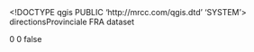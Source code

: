 <!DOCTYPE qgis PUBLIC 'http://mrcc.com/qgis.dtd' 'SYSTEM'>
<qgis version="3.22.14-Bia?owie?a">
  <identifier>directionsProvinciale</identifier>
  <parentidentifier></parentidentifier>
  <language>FRA</language>
  <type>dataset</type>
  <title>directionsProvinciale</title>
  <abstract></abstract>
  <links/>
  <fees></fees>
  <encoding></encoding>
  <crs>
    <spatialrefsys>
      <wkt></wkt>
      <proj4></proj4>
      <srsid>0</srsid>
      <srid>0</srid>
      <authid></authid>
      <description></description>
      <projectionacronym></projectionacronym>
      <ellipsoidacronym></ellipsoidacronym>
      <geographicflag>false</geographicflag>
    </spatialrefsys>
  </crs>
  <extent/>
</qgis>
